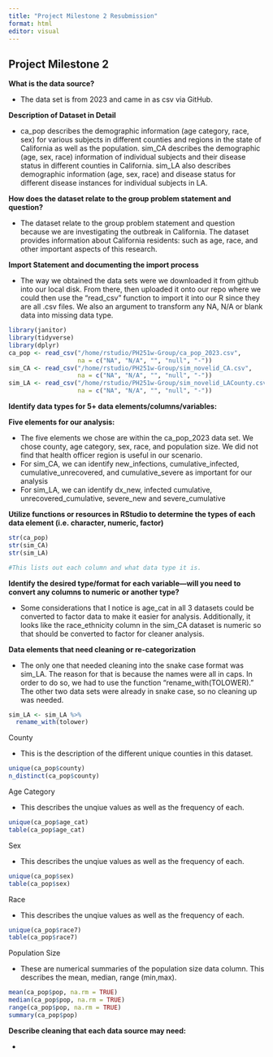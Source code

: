 ```yaml
---
title: "Project Milestone 2 Resubmission"
format: html
editor: visual
---
```


## Project Milestone 2

**What is the data source?**

-   The data set is from 2023 and came in as csv via GitHub.

**Description of Dataset in Detail**

-   ca_pop describes the demographic information (age category, race, sex) for various subjects in different counties and regions in the state of California as well as the population. sim_CA describes the demographic (age, sex, race) information of individual subjects and their disease status in different counties in California. sim_LA also describes demographic information (age, sex, race) and disease status for different disease instances for individual subjects in LA.

**How does the dataset relate to the group problem statement and question?**

-   The dataset relate to the group problem statement and question because we are investigating the outbreak in California. The dataset provides information about California residents: such as age, race, and other important aspects of this research.

**Import Statement and documenting the import process**

-   The way we obtained the data sets were we downloaded it from github into our local disk. From there, then uploaded it onto our repo where we could then use the "read_csv" function to import it into our R since they are all .csv files. We also an argument to transform any NA, N/A or blank data into missing data type.

```r
library(janitor)
library(tidyverse)
library(dplyr)
ca_pop <- read_csv("/home/rstudio/PH251w-Group/ca_pop_2023.csv",
                   na = c("NA", "N/A", "", "null", "-"))
sim_CA <- read_csv("/home/rstudio/PH251w-Group/sim_novelid_CA.csv",
                   na = c("NA", "N/A", "", "null", "-"))
sim_LA <- read_csv("/home/rstudio/PH251w-Group/sim_novelid_LACounty.csv",
                   na = c("NA", "N/A", "", "null", "-"))
```

**Identify data types for 5+ data elements/columns/variables:**

**Five elements for our analysis:**

-   The five elements we chose are within the ca_pop_2023 data set. We chose county, age category, sex, race, and population size. We did not find that health officer region is useful in our scenario.
-   For sim_CA, we can identify new_infections, cumulative_infected, cumulative_unrecovered, and cumulative_severe as important for our analysis
-   For sim_LA, we can identify dx_new, infected cumulative, unrecovered_cumulative, severe_new and severe_cumulative

**Utilize functions or resources in RStudio to determine the types of each data element (i.e. character, numeric, factor)**

```r
str(ca_pop)
str(sim_CA)
str(sim_LA)

#This lists out each column and what data type it is.
```

**Identify the desired type/format for each variable—will you need to convert any columns to numeric or another type?**

-   Some considerations that I notice is age_cat in all 3 datasets could be converted to factor data to make it easier for analysis. Additionally, it looks like the race_ethnicity column in the sim_CA dataset is numeric so that should be converted to factor for cleaner analysis.

**Data elements that need cleaning or re-categorization**

-   The only one that needed cleaning into the snake case format was sim_LA. The reason for that is because the names were all in caps. In order to do so, we had to use the function "rename_with(TOLOWER)." The other two data sets were already in snake case, so no cleaning up was needed.

```r
sim_LA <- sim_LA %>%
  rename_with(tolower)
```

County

-   This is the description of the different unique counties in this dataset.

```r
unique(ca_pop$county)
n_distinct(ca_pop$county)
```

Age Category

-   This describes the unqiue values as well as the frequency of each.

```r
unique(ca_pop$age_cat)
table(ca_pop$age_cat)
```

Sex

-   This describes the unqiue values as well as the frequency of each.

```r
unique(ca_pop$sex)
table(ca_pop$sex)
```

Race

-   This describes the unqiue values as well as the frequency of each.

```r
unique(ca_pop$race7)
table(ca_pop$race7)
```

Population Size

-   These are numerical summaries of the population size data column. This describes the mean, median, range (min,max).

```r
mean(ca_pop$pop, na.rm = TRUE)
median(ca_pop$pop, na.rm = TRUE)
range(ca_pop$pop, na.rm = TRUE)
summary(ca_pop$pop)
```

**Describe cleaning that each data source may need:**

-   
